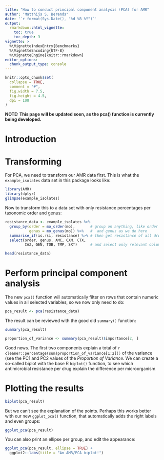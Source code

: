 ```yaml
---
title: "How to conduct principal component analysis (PCA) for AMR"
author: "Matthijs S. Berends"
date: '`r format(Sys.Date(), "%d %B %Y")`'
output: 
  rmarkdown::html_vignette:
    toc: true
    toc_depth: 3
vignette: >
  %\VignetteIndexEntry{Benchmarks}
  %\VignetteEncoding{UTF-8}
  %\VignetteEngine{knitr::rmarkdown}
editor_options: 
  chunk_output_type: console
---
```


```r
knitr::opts_chunk$set(
  collapse = TRUE,
  comment = "#",
  fig.width = 7.5,
  fig.height = 4.5,
  dpi = 100
)
```

**NOTE: This page will be updated soon, as the pca() function is currently being developed.**

# Introduction

# Transforming

For PCA, we need to transform our AMR data first. This is what the `example_isolates` data set in this package looks like:

```r
library(AMR)
library(dplyr)
glimpse(example_isolates)
```

Now to transform this to a data set with only resistance percentages per taxonomic order and genus:

```r
resistance_data <- example_isolates %>% 
  group_by(order = mo_order(mo),       # group on anything, like order
           genus = mo_genus(mo)) %>%   #  and genus as we do here
  summarise_if(is.rsi, resistance) %>% # then get resistance of all drugs
  select(order, genus, AMC, CXM, CTX, 
         CAZ, GEN, TOB, TMP, SXT)      # and select only relevant columns

head(resistance_data)
```

# Perform principal component analysis

The new `pca()` function will automatically filter on rows that contain numeric values in all selected variables, so we now only need to do:

```r
pca_result <- pca(resistance_data)
```

The result can be reviewed with the good old `summary()` function:

```r
summary(pca_result)
```

```r
proportion_of_variance <- summary(pca_result)$importance[2, ]
```

Good news. The first two components explain a total of `r cleaner::percentage(sum(proportion_of_variance[1:2]))` of the variance (see the PC1 and PC2 values of the *Proportion of Variance*. We can create a so-called biplot with the base R `biplot()` function, to see which antimicrobial resistance per drug explain the difference per microorganism.

# Plotting the results

```r
biplot(pca_result)
```

But we can't see the explanation of the points. Perhaps this works better with our new `ggplot_pca()` function, that automatically adds the right labels and even groups:

```r
ggplot_pca(pca_result)
```

You can also print an ellipse per group, and edit the appearance:

```r

ggplot_pca(pca_result, ellipse = TRUE) +
  ggplot2::labs(title = "An AMR/PCA biplot!")
```
